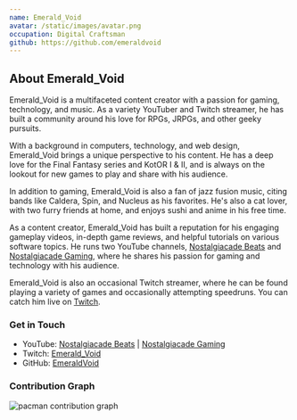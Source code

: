 ```yaml
---
name: Emerald_Void
avatar: /static/images/avatar.png
occupation: Digital Craftsman
github: https://github.com/emeraldvoid
---
```


## About Emerald_Void

Emerald_Void is a multifaceted content creator with a passion for gaming, technology, and music. As a variety YouTuber and Twitch streamer, he has built a community around his love for RPGs, JRPGs, and other geeky pursuits.

With a background in computers, technology, and web design, Emerald_Void brings a unique perspective to his content. He has a deep love for the Final Fantasy series and KotOR I & II, and is always on the lookout for new games to play and share with his audience.

In addition to gaming, Emerald_Void is also a fan of jazz fusion music, citing bands like Caldera, Spin, and Nucleus as his favorites. He's also a cat lover, with two furry friends at home, and enjoys sushi and anime in his free time.

As a content creator, Emerald_Void has built a reputation for his engaging gameplay videos, in-depth game reviews, and helpful tutorials on various software topics. He runs two YouTube channels, [Nostalgiacade Beats](https://www.youtube.com/channel/UCDPWZIa6af90b7l3RUScLQA) and [Nostalgiacade Gaming](https://www.youtube.com/@nostalgiacade), where he shares his passion for gaming and technology with his audience.

Emerald_Void is also an occasional Twitch streamer, where he can be found playing a variety of games and occasionally attempting speedruns. You can catch him live on [Twitch](https://www.twitch.tv/emerald_void).

### Get in Touch

* YouTube: [Nostalgiacade Beats](https://www.youtube.com/channel/UCDPWZIa6af90b7l3RUScLQA) | [Nostalgiacade Gaming](https://www.youtube.com/@nostalgiacade)
* Twitch: [Emerald_Void](https://www.twitch.tv/emerald_void)
* GitHub: [EmeraldVoid](https://github.com/EmeraldVoid)

### Contribution Graph

<picture>
  <source media="(prefers-color-scheme: dark)" srcset="https://raw.githubusercontent.com/EmeraldVoid/EmeraldVoid/output/pacman-contribution-graph-dark.svg" />
  <source media="(prefers-color-scheme: light)" srcset="https://raw.githubusercontent.com/EmeraldVoid/EmeraldVoid/output/pacman-contribution-graph.svg" />
  <img alt="pacman contribution graph" src="https://raw.githubusercontent.com/EmeraldVoid/EmeraldVoid/output/pacman-contribution-graph.svg" />
</picture>